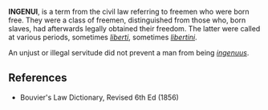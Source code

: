 {{context}}
{{dicdef}}
'''INGENUI''', is a term from the civil law referring to freemen who were born free. They were a class of freemen, distinguished from those who, born slaves, had afterwards legally obtained their freedom. The latter were called at various periods, sometimes ''[[liberti]]'', sometimes ''[[liberti|libertini]]''. 

An unjust or illegal servitude did not prevent a man from being ''[[ingenuus]]''.


== References ==
*Bouvier's Law Dictionary, Revised 6th Ed (1856)


{{Law-stub}}